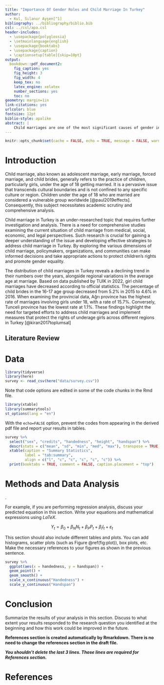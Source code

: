 ```yaml
---
title: "Importance Of Gender Roles and Child Marriage In Turkey"
author: 
  - Kul, Sılanur Ayşen[^1]
bibliography: ../bibliography/biblio.bib
csl: ../csl/apa.csl
header-includes:
  - \usepackage{polyglossia}
  - \setmainlanguage{english}
  - \usepackage{booktabs}
  - \usepackage{caption} 
  - \captionsetup[table]{skip=10pt}
output:
  bookdown::pdf_document2:
    fig_caption: yes
    fig_height: 3
    fig_width: 4
    keep_tex: no
    latex_engine: xelatex
    number_sections: yes
    toc: no
geometry: margin=1in
link-citations: yes
urlcolor: blue
fontsize: 12pt
biblio-style: apalike
abstract: |
    Child marriages are one of the most significant causes of gender inequality within families in Turkey, as well as a widespread social problem observed worldwide. This situation necessitates a comprehensive examination of child marriages to understand and address all aspects of this issue. The findings of this study highlight that child marriages are a significant consequence of gender inequalities observed in social, political, and economic spheres. Moreover, it reveals that child marriages perpetuate gender inequality in the lives of women. This study aims to shed light on the significant socio-cultural aspects of child mothers and child marriages in Turkey, focusing on regional variations. 
---
```

```r
knitr::opts_chunk$set(cache = FALSE, echo = TRUE, message = FALSE, warning = FALSE)
```

<!-- ======================================================================= -->
<!-- ============================== FOOTNOTES ============================== -->
<!-- ======================================================================= -->
[^1]: 19080406, [Github Repo](https://github.com/silakul/19080406.FINAL)


# Introduction
Child marriage, also known as adolescent marriage, early marriage, forced marriage, and child brides, generally refers to the practice of children, particularly girls, under the age of 18 getting married. It is a pervasive issue that transcends cultural boundaries and is not confined to any specific culture or region. Children under the age of 18 who are married are considered a vulnerable group worldwide [@paul2019effects]. Consequently, this subject necessitates academic scrutiny and comprehensive analysis.

Child marriage in Turkey is an under-researched topic that requires further investigation and analysis. There is a need for comprehensive studies examining the current situation of child marriage from medical, social, economic, and legal perspectives. Such research is crucial for gaining a deeper understanding of the issue and developing effective strategies to address child marriage in Turkey. By exploring the various dimensions of child marriage, policymakers, organizations, and communities can make informed decisions and take appropriate actions to protect children's rights and promote gender equality.

The distribution of child marriages in Turkey reveals a declining trend in their numbers over the years, alongside regional variations in the average age at marriage. Based on data published by TUIK in 2022, girl child marriages have decreased according to official statistics. The percentage of child brides in the 16-17 age group decreased from 5.2% in 2015 to 4.6% in 2016. When examining the provincial data, Ağrı province has the highest rate of marriages involving girls under 18, with a rate of 15.7%. Conversely, Tunceli province has the lowest rate at 1.1%. These findings highlight the need for targeted efforts to address child marriages and implement measures that protect the rights of underage girls across different regions in Turkey [@kiran2017toplumsal]


## Literature Review



# Data




```r
library(tidyverse)
library(here)
survey <- read_csv(here("data/survey.csv"))
```

Note that code options are edited in some of the code chunks in the Rmd file.

```r
library(xtable) 
library(summarytools)
st_options(lang = "en")
```

With the `echo=FALSE` option, prevent the codes from appearing in the derived pdf file and report your results in tables.

```r
survey %>%
  select("sex", "credits", "handedness", "height", "handspan") %>% 
  descr(stats = c("mean", "sd", "min", "med", "max"), transpose = TRUE) %>% 
  xtable(caption = "Summary Statistics",
         label = "tab:summary",
         align = c("l", "c", "c", "c", "c", "c")) %>% 
  print(booktabs = TRUE, comment = FALSE, caption.placement = "top")
```


# Methods and Data Analysis
.

For example, if you are performing regression analysis, discuss your predicted equation in this section. Write your equations and mathematical expressions using $LaTeX$.

$$
Y_t = \beta_0 + \beta_N N_t + \beta_P P_t + \beta_I I_t + \varepsilon_t
$$

This section should also include different tables and plots. You can add histograms, scatter plots (such as Figure \@ref(fig:plot)), box plots, etc. Make the necessary references to your figures as shown in the previous sentence.


```r
survey %>% 
  ggplot(aes(x = handedness, y = handspan)) +
  geom_point() +
  geom_smooth() +
  scale_x_continuous("Handedness") + 
  scale_y_continuous("Handspan")
```


# Conclusion
Summarize the results of your analysis in this section. Discuss to what extent your results responded to the research question you identified at the beginning and how this work could be improved in the future.

**References section is created automatically by Rmarkdown. There is no need to change the references section in the draft file.**

**_You shouldn't delete the last 3 lines. Those lines are required for References section._**

\newpage
# References {#references}
<div id="refs"></div>


